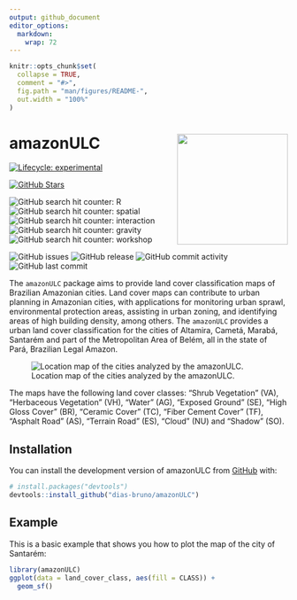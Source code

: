 ```yaml
---
output: github_document
editor_options: 
  markdown: 
    wrap: 72
---
```


<!-- README.md is generated from README.Rmd. Please edit that file -->

```r
knitr::opts_chunk$set(
  collapse = TRUE,
  comment = "#>",
  fig.path = "man/figures/README-",
  out.width = "100%"
)
```

# amazonULC <a href="https://github.com/dias-bruno/amazonULC"><img src="man/figures/logo.png" align="right" height="200"/></a>

<!-- badges: start -->

[![Lifecycle:
experimental](https://img.shields.io/badge/lifecycle-experimental-orange.svg)](https://lifecycle.r-lib.org/articles/stages.html#experimental)

[![GitHub
Stars](https://img.shields.io/github/stars/dias-bruno/amazonULC?style=social)](https://github.com/dias-bruno/amazonULC/stargazers)

![GitHub search hit counter:
R](https://img.shields.io/github/search/dias-bruno/amazonULC/R)\
![GitHub search hit counter:
spatial](https://img.shields.io/github/search/dias-bruno/amazonULC/spatial)
![GitHub search hit counter:
interaction](https://img.shields.io/github/search/dias-bruno/amazonULC/interaction)
![GitHub search hit counter:
gravity](https://img.shields.io/github/search/dias-bruno/amazonULC/gravity)
![GitHub search hit counter:
workshop](https://img.shields.io/github/search/dias-bruno/amazonULC/workshop)

![GitHub
issues](https://img.shields.io/github/issues/dias-bruno/amazonULC)
![GitHub
release](https://img.shields.io/github/release-date/dias-bruno/amazonULC)
![GitHub commit
activity](https://img.shields.io/github/commit-activity/y/dias-bruno/amazonULC)
![GitHub last
commit](https://img.shields.io/github/last-commit/dias-bruno/amazonULC)

<!-- badges: end -->

The `amazonULC` package aims to provide land cover classification maps
of Brazilian Amazonian cities. Land cover maps can contribute to urban
planning in Amazonian cities, with applications for monitoring urban
sprawl, environmental protection areas, assisting in urban zoning, and
identifying areas of high building density, among others. The
`amazonULC` provides a urban land cover classification for the cities of
Altamira, Cametá, Marabá, Santarém and part of the Metropolitan Area of
Belém, all in the state of Pará, Brazilian Legal Amazon.

![Location map of the cities analyzed by the
amazonULC.](images/location_map.png)

The maps have the following land cover classes: "Shrub Vegetation" (VA),
"Herbaceous Vegetation" (VH), "Water" (AG), "Exposed Ground" (SE), "High
Gloss Cover" (BR), "Ceramic Cover" (TC), "Fiber Cement Cover" (TF),
"Asphalt Road" (AS), "Terrain Road" (ES), "Cloud" (NU) and "Shadow"
(SO).

## Installation

You can install the development version of amazonULC from
[GitHub](https://github.com/) with:

``` r
# install.packages("devtools")
devtools::install_github("dias-bruno/amazonULC")
```

## Example

This is a basic example that shows you how to plot the map of the city
of Santarém:

```r
library(amazonULC)
ggplot(data = land_cover_class, aes(fill = CLASS)) + 
  geom_sf()
```
